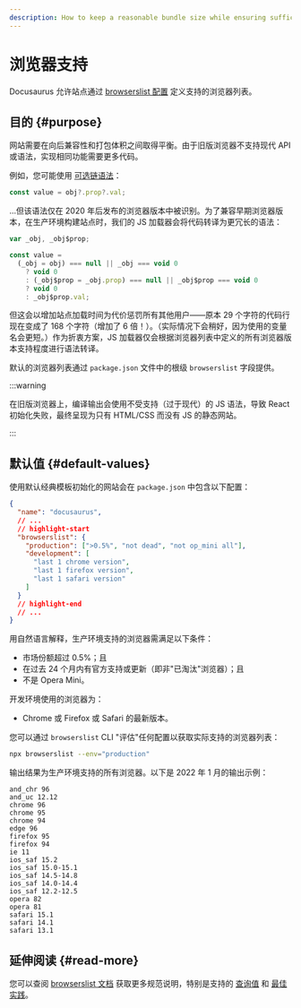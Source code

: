 ```yaml
---
description: How to keep a reasonable bundle size while ensuring sufficient browser support.
---
```


# 浏览器支持

Docusaurus 允许站点通过 [browserslist 配置](https://github.com/browserslist/browserslist) 定义支持的浏览器列表。

## 目的 {#purpose}

网站需要在向后兼容性和打包体积之间取得平衡。由于旧版浏览器不支持现代 API 或语法，实现相同功能需要更多代码。

例如，您可能使用 [可选链语法](https://developer.mozilla.org/en-US/docs/Web/JavaScript/Reference/Operators/Optional_chaining)：

```js
const value = obj?.prop?.val;
```

...但该语法仅在 2020 年后发布的浏览器版本中被识别。为了兼容早期浏览器版本，在生产环境构建站点时，我们的 JS 加载器会将代码转译为更冗长的语法：

```js
var _obj, _obj$prop;

const value =
  (_obj = obj) === null || _obj === void 0
    ? void 0
    : (_obj$prop = _obj.prop) === null || _obj$prop === void 0
    ? void 0
    : _obj$prop.val;
```

但这会以增加站点加载时间为代价惩罚所有其他用户——原本 29 个字符的代码行现在变成了 168 个字符（增加了 6 倍！）。（实际情况下会稍好，因为使用的变量名会更短。）作为折衷方案，JS 加载器仅会根据浏览器列表中定义的所有浏览器版本支持程度进行语法转译。

默认的浏览器列表通过 `package.json` 文件中的根级 `browserslist` 字段提供。

:::warning

在旧版浏览器上，编译输出会使用不受支持（过于现代）的 JS 语法，导致 React 初始化失败，最终呈现为只有 HTML/CSS 而没有 JS 的静态网站。

:::

## 默认值 {#default-values}

使用默认经典模板初始化的网站会在 `package.json` 中包含以下配置：

```json title="package.json"
{
  "name": "docusaurus",
  // ...
  // highlight-start
  "browserslist": {
    "production": [">0.5%", "not dead", "not op_mini all"],
    "development": [
      "last 1 chrome version",
      "last 1 firefox version",
      "last 1 safari version"
    ]
  }
  // highlight-end
  // ...
}
```

用自然语言解释，生产环境支持的浏览器需满足以下条件：

- 市场份额超过 0.5%；且
- 在过去 24 个月内有官方支持或更新（即非"已淘汰"浏览器）；且
- 不是 Opera Mini。

开发环境使用的浏览器为：

- Chrome 或 Firefox 或 Safari 的最新版本。

您可以通过 `browserslist` CLI "评估"任何配置以获取实际支持的浏览器列表：

```bash
npx browserslist --env="production"
```

输出结果为生产环境支持的所有浏览器。以下是 2022 年 1 月的输出示例：

```text
and_chr 96
and_uc 12.12
chrome 96
chrome 95
chrome 94
edge 96
firefox 95
firefox 94
ie 11
ios_saf 15.2
ios_saf 15.0-15.1
ios_saf 14.5-14.8
ios_saf 14.0-14.4
ios_saf 12.2-12.5
opera 82
opera 81
safari 15.1
safari 14.1
safari 13.1
```

## 延伸阅读 {#read-more}

您可以查阅 [browserslist 文档](https://github.com/browserslist/browserslist/blob/main/README.md) 获取更多规范说明，特别是支持的 [查询值](https://github.com/browserslist/browserslist/blob/main/README.md#queries) 和 [最佳实践](https://github.com/browserslist/browserslist/blob/main/README.md#best-practices)。